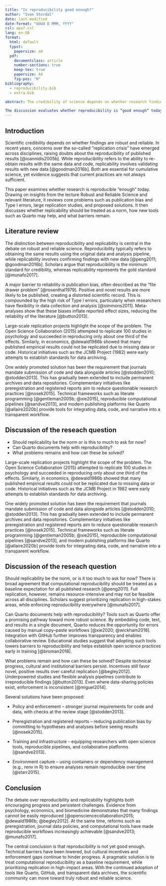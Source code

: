 ```yaml
---
title: "Is reproducibility good enough?"
author: "Ivan Stordal"
date: last-modified
date-format: "dddd D MMM, YYYY"
csl: apa7.csl
lang: en-GB
format:
  html: default
  typst:
    papersize: a4
  pdf:
    documentclass: article
    number-sections: true
    keep-tex: true
    papersize: A4
    fig-pos: "H"
bibliography: 
  - reproducibility.bib
  - extra.bib

abstract: The credibility of science depends on whether research findings are robust, reliable, and reproducible. Yet the past two decades have revealed significant challenges across psychology, economics, and biomedical research, where publication bias, small sample sizes, and flexible analytic practices have contributed to what is often called the “replication crisis.” This paper reviews key insights from the lecture Robust and Reliable Science alongside recent literature, distinguishing between reproducibility and replicability, and examining how large-scale replication efforts and methodological critiques have exposed weaknesses in current practices.

The discussion evaluates whether reproducibility is “good enough” today, arguing that while computational reproducibility should be the baseline for credibility, full replication is more demanding and often resource-intensive. Technical frameworks such as Quarto and GitHub, combined with stronger journal policies, preregistration, and training in open science practices, offer pathways toward more reliable research. The conclusion highlights that progress is real but incomplete: reproducibility is not yet sufficient, but enforceable standards and practical tools are steadily moving science in the right direction.
---
```


## Introduction

Scientific credibility depends on whether findings are robust and reliable. In recent years, concerns over the so-called “replication crisis” have emerged across disciplines, raising doubts about the reproducibility of published results [@ioannidis2005b]. While reproducibility refers to the ability to re-obtain results with the same data and code, replicability involves validating results with new data [@goodman2016b]. Both are essential for cumulative science, yet evidence suggests that current practices are not always sufficient.

This paper examines whether research is reproducible “enough” today. Drawing on insights from the lecture Robust and Reliable Science and relevant literature, it reviews core problems such as publication bias and Type I errors, large replication studies, and proposed solutions. It then discusses whether replicability should be treated as a norm, how new tools such as Quarto may help, and what barriers remain.


## Literature review

The distinction between reproducibility and replicability is central in the debate on robust and reliable science. Reproducibility typically refers to obtaining the same results using the original data and analysis pipeline, while replicability involves confirming findings with new data [@peng2011; @goodman2016b]. Scholars argue that reproducibility is the minimum standard for credibility, whereas replicability represents the gold standard [@munafo2017].

A major barrier to reliability is publication bias, often described as the “file drawer problem” [@rosenthal1979]. Positive and novel results are more likely to be published, creating a distorted scientific record. This is compounded by the high risk of Type I errors, particularly when researchers have flexibility in data collection and analysis [@simmons2011]. Meta-analyses show that these biases inflate reported effect sizes, reducing the reliability of the literature [@button2013].


Large-scale replication projects highlight the scope of the problem. The Open Science Collaboration (2015) attempted to replicate 100 studies in psychology and succeeded in reproducing only about one third of the effects. Similarly, in economics, @dewald1986b showed that many published empirical results could not be replicated due to missing data or code. Historical initiatives such as the JCMB Project (1982) were early attempts to establish standards for data archiving.

One widely promoted solution has been the requirement that journals mandate submission of code and data alongside articles [@stodden2010; @stodden2013]. This has gradually been extended to include permanent archives and data repositories. Complementary initiatives like preregistration and registered reports aim to reduce questionable research practices [@nosek2015]. Technical frameworks such as literate programming [@gentleman2005b; @xie2015], reproducible computational pipelines [@sandve2013], and modern publishing platforms like Quarto [@allaire2020b] provide tools for integrating data, code, and narrative into a transparent workflow.


## Discussion of the reseach question

-   Should replicability be the norm or is this to much to ask for now?
-   Can Quarto documents help with reproducibility?
-   What problems remains and how can these be solved?

Large-scale replication projects highlight the scope of the problem. The Open Science Collaboration (2015) attempted to replicate 100 studies in psychology and succeeded in reproducing only about one third of the effects. Similarly, in economics, @dewald1986b showed that many published empirical results could not be replicated due to missing data or code. Historical initiatives such as the JCMB Project in 1982 were early attempts to establish standards for data archiving.

One widely promoted solution has been the requirement that journals mandate submission of code and data alongside articles [@stodden2010; @stodden2013]. This has gradually been extended to include permanent archives and data repositories. Complementary initiatives like preregistration and registered reports aim to reduce questionable research practices [@nosek2015]. Technical frameworks such as literate programming [@gentleman2005b; @xie2015], reproducible computational pipelines [@sandve2013], and modern publishing platforms like Quarto [@allaire2020b] provide tools for integrating data, code, and narrative into a transparent workflow.


## Discussion of the reseach question

Should replicability be the norm, or is it too much to ask for now?
There is broad agreement that computational reproducibility should be treated as a baseline expectation for all published research [@peng2011]. Full replication, however, remains resource-intensive and may not be feasible across all disciplines. Scholars suggest prioritizing replication in high-stakes areas, while enforcing reproducibility everywhere [@munafo2017].

Can Quarto documents help with reproducibility?
Tools such as Quarto offer a promising pathway toward more robust science. By embedding code, text, and results in a single document, Quarto reduces the opportunity for errors caused by manual copy–paste workflows [@xie2020; @wickham2016]. Integration with GitHub further improves transparency and enables collaborative review. Educational studies suggest that adopting such tools lowers barriers to reproducibility and helps establish open science practices early in training [@broman2018].

What problems remain and how can these be solved?
Despite technical progress, cultural and institutional barriers persist. Incentives still favor novel, positive results over careful replication [@begley2012]. Underpowered studies and flexible analysis pipelines contribute to irreproducible findings [@button2013]. Even where data-sharing policies exist, enforcement is inconsistent [@miguel2014].

Several solutions have been proposed:

- Policy and enforcement – stronger journal requirements for code and data, with checks   at the review stage [@stodden2013].

- Preregistration and registered reports – reducing publication bias by committing to     hypotheses and analyses before seeing results [@nosek2015].

- Training and infrastructure – equipping researchers with open science tools,
  reproducible pipelines, and collaborative platforms [@sandve2013].

- Environment capture – using containers or dependency management (e.g., renv in R) to    ensure analyses remain reproducible over time [@starr2015].


## Conclusion

The debate over reproducibility and replicability highlights both encouraging progress and persistent challenges. Evidence from psychology, economics, and biomedicine demonstrates that many findings cannot be easily reproduced [@opensciencecollaboration2015; @dewald1986b; @begley2012]. At the same time, reforms such as preregistration, journal data policies, and computational tools have made reproducible workflows increasingly achievable [@sandve2013; @munafo2017].

The central conclusion is that reproducibility is not yet good enough. Technical barriers have been lowered, but cultural incentives and enforcement gaps continue to hinder progress. A pragmatic solution is to treat computational reproducibility as a baseline requirement, while prioritizing replication in high-impact areas. With the continued adoption of tools like Quarto, GitHub, and transparent data archives, the scientific community can move toward truly robust and reliable science.





